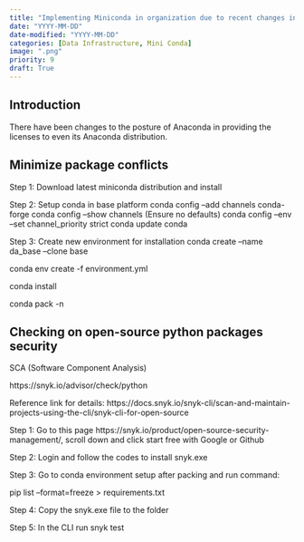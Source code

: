 ```yaml
---
title: "Implementing Miniconda in organization due to recent changes in Anaconda licensing"
date: "YYYY-MM-DD"
date-modified: "YYYY-MM-DD"
categories: [Data Infrastructure, Mini Conda]
image: ".png"
priority: 9
draft: True
---
```


## Introduction

There have been changes to the posture of Anaconda in providing the licenses to even its Anaconda distribution. 

## Minimize package conflicts

Step 1: Download latest miniconda distribution and install

Step 2: Setup conda in base platform
	conda config --add channels conda-forge
	conda config --show channels (Ensure no defaults)
	conda config --env --set channel_priority strict
	conda update conda

Step 3: Create new environment for installation
	conda create --name da_base --clone base


conda env create -f environment.yml

conda install 

conda pack -n <environment_name>


## Checking on open-source python packages security

SCA (Software Component Analysis)


https://snyk.io/advisor/check/python

Reference link for details: https://docs.snyk.io/snyk-cli/scan-and-maintain-projects-using-the-cli/snyk-cli-for-open-source

Step 1: Go to this page https://snyk.io/product/open-source-security-management/, scroll down and click start free with Google or Github

Step 2: Login and follow the codes to install snyk.exe

Step 3: Go to conda environment setup after packing and run command:

pip list --format=freeze > requirements.txt

Step 4: Copy the snyk.exe file to the folder

Step 5: In the CLI run snyk test


